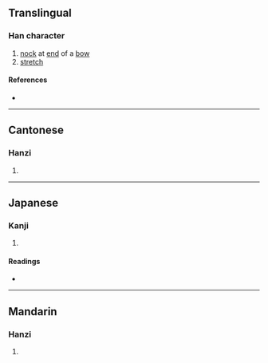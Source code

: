 {{character info/new}}
==Translingual==

===Han character===
{{Han char|rn=57|rad=弓|as=11|sn=14|four=11216|canj=NSRR|ids=⿰弓區}}

# [[nock]] at [[end]] of a [[bow]]
# [[stretch]]

====References====
* {{Han ref|kx=0360.360|dkj=09853|hdz=21001.180|uh=5F44|ud=24388|bh=E1BE|bd=57790}}

----

==Cantonese==

===Hanzi===
{{yue-hanzi|jyut=[[kau1]]|y=kau1}}

# {{defn|lang=yue|sort=弓11}}

----

==Japanese==

===Kanji===
{{ja-kanji|grade=|rs=弓11}}

# {{defn|lang=ja|sort=弓11}}

====Readings====
* {{ja-readings|on=[[こう]] (kō), [[く]] (ku)|kun=[[ゆはず]] (yuhazu), [[ゆがけ]] (yugake)}}

----

==Mandarin==

===Hanzi===
{{cmn-hanzi|pin=[[kōu]] ([[kou1]])|wg=k'ou<sup>1</sup>}}

# {{defn|lang=cmn|sort=弓11}}